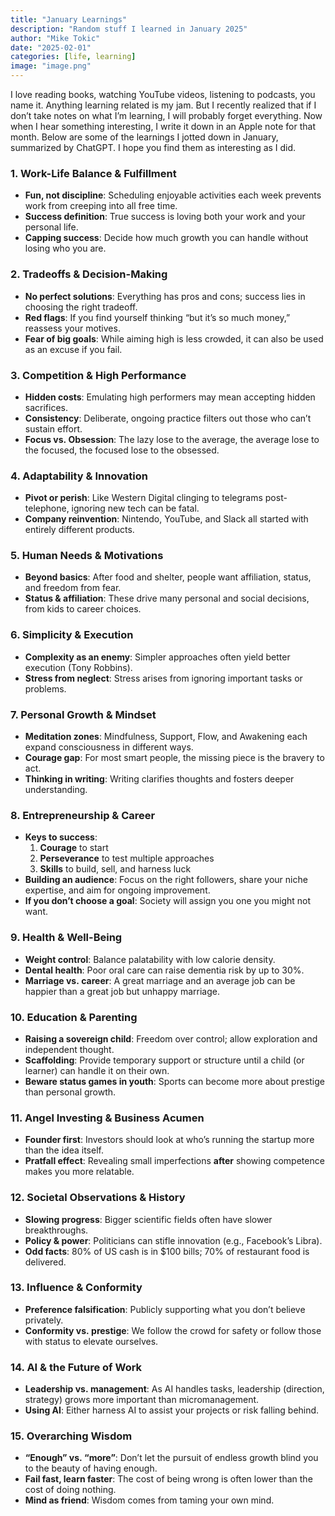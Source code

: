 ```yaml
---
title: "January Learnings"
description: "Random stuff I learned in January 2025"
author: "Mike Tokic"
date: "2025-02-01"
categories: [life, learning]
image: "image.png"
---
```


I love reading books, watching YouTube videos, listening to podcasts, you name it. Anything learning related is my jam. But I recently realized that if I don't take notes on what I'm learning, I will probably forget everything. Now when I hear something interesting, I write it down in an Apple note for that month. Below are some of the learnings I jotted down in January, summarized by ChatGPT. I hope you find them as interesting as I did. 

### 1. Work-Life Balance & Fulfillment
- **Fun, not discipline**: Scheduling enjoyable activities each week prevents work from creeping into all free time.  
- **Success definition**: True success is loving both your work and your personal life.  
- **Capping success**: Decide how much growth you can handle without losing who you are.

### 2. Tradeoffs & Decision-Making
- **No perfect solutions**: Everything has pros and cons; success lies in choosing the right tradeoff.  
- **Red flags**: If you find yourself thinking “but it’s so much money,” reassess your motives.  
- **Fear of big goals**: While aiming high is less crowded, it can also be used as an excuse if you fail.

### 3. Competition & High Performance
- **Hidden costs**: Emulating high performers may mean accepting hidden sacrifices.  
- **Consistency**: Deliberate, ongoing practice filters out those who can’t sustain effort.  
- **Focus vs. Obsession**: The lazy lose to the average, the average lose to the focused, the focused lose to the obsessed.

### 4. Adaptability & Innovation
- **Pivot or perish**: Like Western Digital clinging to telegrams post-telephone, ignoring new tech can be fatal.  
- **Company reinvention**: Nintendo, YouTube, and Slack all started with entirely different products.

### 5. Human Needs & Motivations
- **Beyond basics**: After food and shelter, people want affiliation, status, and freedom from fear.  
- **Status & affiliation**: These drive many personal and social decisions, from kids to career choices.

### 6. Simplicity & Execution
- **Complexity as an enemy**: Simpler approaches often yield better execution (Tony Robbins).  
- **Stress from neglect**: Stress arises from ignoring important tasks or problems.

### 7. Personal Growth & Mindset
- **Meditation zones**: Mindfulness, Support, Flow, and Awakening each expand consciousness in different ways.  
- **Courage gap**: For most smart people, the missing piece is the bravery to act.  
- **Thinking in writing**: Writing clarifies thoughts and fosters deeper understanding.

### 8. Entrepreneurship & Career
- **Keys to success**:  
  1. **Courage** to start  
  2. **Perseverance** to test multiple approaches  
  3. **Skills** to build, sell, and harness luck  
- **Building an audience**: Focus on the right followers, share your niche expertise, and aim for ongoing improvement.  
- **If you don’t choose a goal**: Society will assign you one you might not want.

### 9. Health & Well-Being
- **Weight control**: Balance palatability with low calorie density.  
- **Dental health**: Poor oral care can raise dementia risk by up to 30%.  
- **Marriage vs. career**: A great marriage and an average job can be happier than a great job but unhappy marriage.

### 10. Education & Parenting
- **Raising a sovereign child**: Freedom over control; allow exploration and independent thought.  
- **Scaffolding**: Provide temporary support or structure until a child (or learner) can handle it on their own.  
- **Beware status games in youth**: Sports can become more about prestige than personal growth.

### 11. Angel Investing & Business Acumen
- **Founder first**: Investors should look at who’s running the startup more than the idea itself.  
- **Pratfall effect**: Revealing small imperfections **after** showing competence makes you more relatable.

### 12. Societal Observations & History
- **Slowing progress**: Bigger scientific fields often have slower breakthroughs.  
- **Policy & power**: Politicians can stifle innovation (e.g., Facebook’s Libra).  
- **Odd facts**: 80% of US cash is in $100 bills; 70% of restaurant food is delivered.

### 13. Influence & Conformity
- **Preference falsification**: Publicly supporting what you don’t believe privately.  
- **Conformity vs. prestige**: We follow the crowd for safety or follow those with status to elevate ourselves.

### 14. AI & the Future of Work
- **Leadership vs. management**: As AI handles tasks, leadership (direction, strategy) grows more important than micromanagement.  
- **Using AI**: Either harness AI to assist your projects or risk falling behind.

### 15. Overarching Wisdom
- **“Enough” vs. “more”**: Don’t let the pursuit of endless growth blind you to the beauty of having enough.  
- **Fail fast, learn faster**: The cost of being wrong is often lower than the cost of doing nothing.  
- **Mind as friend**: Wisdom comes from taming your own mind.